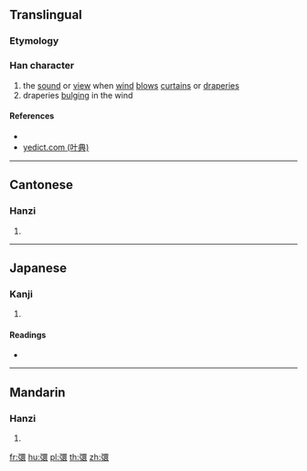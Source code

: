 ==Translingual==

===Etymology===
{{Han compound|弓|睘|c1=s|c2=p|t1=bow|ls=psc}}

===Han character===
{{Han char|rn=57|rad=弓|as=13|sn=16|four=16232|canj=NWLV|ids=⿰弓睘}}

# the [[sound]] or [[view]] when [[wind]] [[blow]]s [[curtain]]s or [[draperies]]
# draperies [[bulging]] in the wind

====References====
* {{Han ref|kx=0361.080|dkj=09874|dj=0679.070|hdz=21003.040|uh=5F4B|ud=24395|bh=E974|bd=59764}}
* [http://yedict.com/htm/5F/5F4B.htm yedict.com (叶典)]

----

==Cantonese==

===Hanzi===
{{yue-hanzi|jyut=[[wang4]]|y=wang4}}

# {{defn|lang=yue|sort=弓13}}

----

==Japanese==

===Kanji===
{{ja-kanji|grade=9|rs=弓13}}

# {{defn|lang=ja|sort=弓13}}

====Readings====
* {{ja-readings|on=[[こう]] (kō), from [[かう]] (kau), [[ぎょう]] (gyō), from [[ぎゃう]] (gyau), [[こ]] (ko), [[く]] (ku)|kun=[[とばり]]の[[ひるがえる]][[こえ]] (tobarinohirugaerukoe)}}

----

==Mandarin==

===Hanzi===
{{cmn-hanzi|pin=[[hóng]] ([[hong2]]), [[kuì]] ([[kui4]])|wg=hung<sup>2</sup>, k'uei<sup>4</sup>}}

# {{defn|lang=cmn|sort=弓13}}

[[fr:彋]]
[[hu:彋]]
[[pl:彋]]
[[th:彋]]
[[zh:彋]]